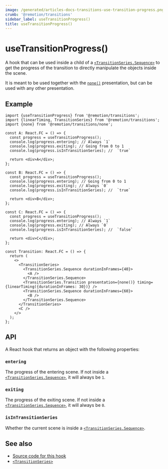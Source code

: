 ```yaml
---
image: /generated/articles-docs-transitions-use-transition-progress.png
crumb: '@remotion/transitions'
sidebar_label: useTransitionProgress()
title: useTransitionProgress()
---
```


# useTransitionProgress()<AvailableFrom v="4.0.177"/>

A hook that can be used inside a child of a [`<TransitionSeries.Sequence>`](/docs/transitions/transitionseries) to get the progress of the transition to directly manipulate the objects inside the scene.

It is meant to be used together with the [`none()`](/docs/transitions/presentations/none) presentation, but can be used with any other presentation.

## Example

```tsx twoslash title="useTransitionProgress()"
import {useTransitionProgress} from '@remotion/transitions';
import {linearTiming, TransitionSeries} from '@remotion/transitions';
import {none} from '@remotion/transitions/none';

const A: React.FC = () => {
  const progress = useTransitionProgress();
  console.log(progress.entering); // Always `1`
  console.log(progress.exiting); // Going from 0 to 1
  console.log(progress.isInTransitionSeries); //  `true`

  return <div>A</div>;
};

const B: React.FC = () => {
  const progress = useTransitionProgress();
  console.log(progress.entering); // Going from 0 to 1
  console.log(progress.exiting); // Always `0`
  console.log(progress.isInTransitionSeries); //  `true`

  return <div>B</div>;
};

const C: React.FC = () => {
  const progress = useTransitionProgress();
  console.log(progress.entering); // Always `1`
  console.log(progress.exiting); // Always `0`
  console.log(progress.isInTransitionSeries); //  `false`

  return <div>C</div>;
};

const Transition: React.FC = () => {
  return (
    <>
      <TransitionSeries>
        <TransitionSeries.Sequence durationInFrames={40}>
          <A />
        </TransitionSeries.Sequence>
        <TransitionSeries.Transition presentation={none()} timing={linearTiming({durationInFrames: 30})} />
        <TransitionSeries.Sequence durationInFrames={60}>
          <B />
        </TransitionSeries.Sequence>
      </TransitionSeries>
      <C />
    </>
  );
};
```

## API

A React hook that returns an object with the following properties:

### `entering`

The progress of the entering scene. If not inside a [`<TransitionSeries.Sequence>`](/docs/transitions/transitionseries), it will always be `1`.

### `exiting`

The progress of the exiting scene. If not inside a [`<TransitionSeries.Sequence>`](/docs/transitions/transitionseries), it will always be `0`.

### `isInTransitionSeries`

Whether the current scene is inside a [`<TransitionSeries.Sequence>`](/docs/transitions/transitionseries).

## See also

- [Source code for this hook](https://github.com/remotion-dev/remotion/blob/main/packages/transitions/src/use-transition-progress.ts)
- [`<TransitionSeries>`](/docs/transitions/transitionseries)
